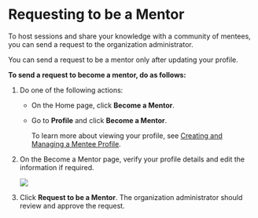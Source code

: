 
# Requesting to be a Mentor

To host sessions and share your knowledge with a community of mentees, you can send a request to the organization administrator. 

<Admonition type="note"> 
<p>You can send a request to be a mentor only after updating your profile.</p>
</Admonition> 

**To send a request to become a mentor, do as follows:**

1. Do one of the following actions:

    * On the Home page, click **Become a Mentor**.
    * Go to **Profile** and click **Become a Mentor**.

        <Admonition type="info">
        <p>To learn more about viewing your profile, see <a href="creating-and-managing-mentee-profile">Creating and Managing a Mentee Profile</a>.</p>
        </Admonition>

2. On the Become a Mentor page, verify your profile details and edit the information if required.

    ![](media/becomeamentor-page.png)

3. Click **Request to be a Mentor**. The organization administrator should review and approve the request.